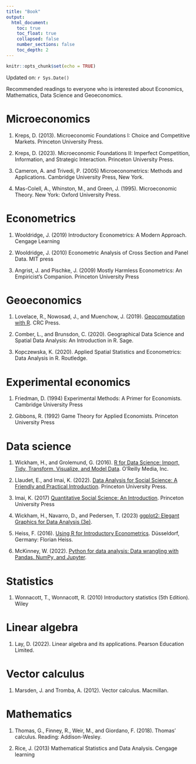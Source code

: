 ```yaml
---
title: "Book"
output:
  html_document:
    toc: true
    toc_float: true
    collapsed: false
    number_sections: false
    toc_depth: 2
---
```


```r
knitr::opts_chunk$set(echo = TRUE)
```

Updated on: `r Sys.Date()`

Recommended readings to everyone who is interested about Economics, Mathematics, Data Science and Geoeconomics.

# Microeconomics

1.  Kreps, D. (2013). Microeconomic Foundations I: Choice and Competitive Markets. Princeton University Press.

2.  Kreps, D. (2023). Microeconomic Foundations II: Imperfect Competition, Information, and Strategic Interaction. Princeton University Press.

3. Cameron, A. and Trivedi, P. (2005) Microeconometrics: Methods and Applications. Cambridge University Press, New York.

4.  Mas-Colell, A., Whinston, M., and Green, J. (1995). Microeconomic Theory. New York: Oxford University Press.

# Econometrics

1.  Wooldridge, J. (2019) Introductory Econometrics: A Modern Approach. Cengage Learning

2.  Wooldridge, J. (2010) Econometric Analysis of Cross Section and Panel Data. MIT press

3.  Angrist, J. and Pischke, J. (2009) Mostly Harmless Econometrics: An Empiricist's Companion. Princeton University Press

# Geoeconomics

1.  Lovelace, R., Nowosad, J., and Muenchow, J. (2019). [Geocomputation with R](https://r.geocompx.org/index.html). CRC Press.

2.  Comber, L., and Brunsdon, C. (2020). Geographical Data Science and Spatial Data Analysis: An Introduction in R. Sage.

3.  Kopczewska, K. (2020). Applied Spatial Statistics and Econometrics: Data Analysis in R. Routledge.

# Experimental economics

1.  Friedman, D. (1994) Experimental Methods: A Primer for Economists. Cambridge University Press

2.  Gibbons, R. (1992) Game Theory for Applied Economists. Princeton University Press

# Data science

1.  Wickham, H., and Grolemund, G. (2016). [R for Data Science: Import, Tidy, Transform, Visualize, and Model Data](https://r4ds.had.co.nz/index.html). O'Reilly Media, Inc.

2.  Llaudet, E., and Imai, K. (2022). [Data Analysis for Social Science: A Friendly and Practical Introduction](https://press.princeton.edu/books/hardcover/9780691199429/data-analysis-for-social-science). Princeton University Press.

3.  Imai, K. (2017) [Quantitative Social Science: An Introduction](https://press.princeton.edu/books/paperback/9780691175461/quantitative-social-science). Princeton University Press

4.  Wickham, H., Navarro, D., and Pedersen, T. (2023) [ggplot2: Elegant Graphics for Data Analysis (3e)](https://ggplot2-book.org/).

5.  Heiss, F. (2016). [Using R for Introductory Econometrics](http://www.urfie.net/?fbclid=IwAR0Iax1Am67ZTTUmaCf_zE7ObMVrcAZ-2hEsuJMErMCyi3qvlQ4WC9wttbI). Düsseldorf, Germany: Florian Heiss.

6. McKinney, W. (2022). [Python for data analysis: Data wrangling with Pandas. NumPy, and Jupyter](https://wesmckinney.com/book/).

# Statistics

1. Wonnacott, T., Wonnacott, R. (2010) Introductory statistics (5th Edition). Wiley

# Linear algebra

1.  Lay, D. (2022). Linear algebra and its applications. Pearson Education Limited.

# Vector calculus

1.  Marsden, J. and Tromba, A. (2012). Vector calculus. Macmillan.

# Mathematics

1.  Thomas, G., Finney, R., Weir, M., and Giordano, F. (2018). Thomas' calculus. Reading: Addison-Wesley.

2.  Rice, J. (2013) Mathematical Statistics and Data Analysis. Cengage learning



